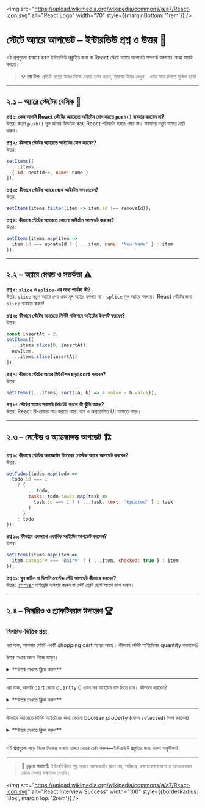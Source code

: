 
<img src="https://upload.wikimedia.org/wikipedia/commons/a/a7/React-icon.svg" alt="React Logo" width="70" style={{marginBottom: '1rem'}} />

# স্টেটে অ্যারে আপডেট – ইন্টারভিউ প্রশ্ন ও উত্তর 🎯

এই প্রশ্নগুলো ব্যবহার করুন ইন্টারভিউ প্রস্তুতির জন্য বা React স্টেটে অ্যারে আপডেট সম্পর্কে আপনার বোঝা যাচাই করতে।

> **💡 প্রো টিপ:** প্রতিটি প্রশ্নের উত্তর নিজে দেয়ার চেষ্টা করুন, তারপর উত্তর দেখুন। এতে মনে রাখতে সুবিধা হবে!

---

## ২.১ – অ্যারে স্টেটের বেসিক 🧩

<div style={{ background: 'rgba(0, 100, 200, 0.10)', padding: '15px', borderRadius: '5px', marginBottom: '20px', border: '1px solid rgba(0, 100, 200, 0.15)', color: 'inherit' }}>

**প্রশ্ন ১: কেন আপনি React স্টেটের অ্যারেতে আইটেম যোগ করতে `push()` ব্যবহার করবেন না?**  
উত্তর: কারণ `push()` মূল অ্যারে মিউটেট করে, React পরিবর্তন ধরতে পারে না। সবসময় নতুন অ্যারে তৈরি করুন।

**প্রশ্ন ২: কীভাবে স্টেটের অ্যারেতে আইটেম যোগ করবেন?**  
উত্তর:
```jsx
setItems([
  ...items,
  { id: nextId++, name: name }
]);
```

**প্রশ্ন ৩: কীভাবে স্টেটের অ্যারে থেকে আইটেম বাদ দেবেন?**  
উত্তর:
```jsx
setItems(items.filter(item => item.id !== removeId));
```

**প্রশ্ন ৪: কীভাবে স্টেটের অ্যারেতে কোনো আইটেম আপডেট করবেন?**  
উত্তর:
```jsx
setItems(items.map(item =>
  item.id === updateId ? { ...item, name: 'New Name' } : item
));
```

</div>

---

## ২.২ – অ্যারে মেথড ও সতর্কতা ⚠️

<div style={{ background: 'rgba(230, 150, 70, 0.10)', padding: '15px', borderRadius: '5px', marginBottom: '20px', border: '1px solid rgba(230, 150, 70, 0.15)', color: 'inherit' }}>

**প্রশ্ন ৫: `slice` ও `splice`-এর মধ্যে পার্থক্য কী?**  
উত্তর: `slice` নতুন অ্যারে দেয় এবং মূল অ্যারে বদলায় না। `splice` মূল অ্যারে বদলায়। React স্টেটের জন্য `slice` ব্যবহার করুন!

**প্রশ্ন ৬: কীভাবে স্টেটের অ্যারেতে নির্দিষ্ট পজিশনে আইটেম ইনসার্ট করবেন?**  
উত্তর:
```jsx
const insertAt = 2;
setItems([
  ...items.slice(0, insertAt),
  newItem,
  ...items.slice(insertAt)
]);
```

**প্রশ্ন ৭: কীভাবে স্টেটের অ্যারে মিউটেশন ছাড়া sort করবেন?**  
উত্তর:
```jsx
setItems([...items].sort((a, b) => a.value - b.value));
```

**প্রশ্ন ৮: স্টেটের অ্যারে সরাসরি মিউটেট করলে কী ঝুঁকি আছে?**  
উত্তর: React রি-রেন্ডার নাও করতে পারে, বাগ ও অপ্রত্যাশিত UI আসতে পারে।

</div>

---

## ২.৩ – নেস্টেড ও অ্যাডভান্সড আপডেট 🏗️

<div style={{ background: 'rgba(20, 120, 220, 0.10)', padding: '20px', borderRadius: '5px', marginBottom: '20px', border: '1px solid rgba(20, 120, 220, 0.15)', color: 'inherit' }}>

**প্রশ্ন ৯: কীভাবে স্টেটের অবজেক্টের ভিতরের নেস্টেড অ্যারে আপডেট করবেন?**  
উত্তর:
```jsx
setTodos(todos.map(todo =>
  todo.id === 1
    ? {
        ...todo,
        tasks: todo.tasks.map(task =>
          task.id === 1 ? { ...task, text: 'Updated' } : task
        )
      }
    : todo
));
```

**প্রশ্ন ১০: কীভাবে একসাথে একাধিক আইটেম আপডেট করবেন?**  
উত্তর:
```jsx
setItems(items.map(item =>
  item.category === 'Dairy' ? { ...item, checked: true } : item
));
```

**প্রশ্ন ১১: খুব জটিল বা ডিপলি নেস্টেড স্টেট আপডেট কীভাবে করবেন?**  
উত্তর: [Immer](https://immerjs.github.io/immer/) লাইব্রেরি ব্যবহার করুন বা স্টেট ছোট ছোট অংশে ভাগ করুন।

</div>

---

## ২.৪ – সিনারিও ও প্র্যাকটিক্যাল উদাহরণ 🏆

<div style={{ background: 'rgba(0, 180, 120, 0.10)', padding: '20px', borderRadius: '5px', marginBottom: '20px', border: '1px solid rgba(0, 180, 120, 0.15)', color: 'inherit' }}>

### সিনারিও-ভিত্তিক প্রশ্ন:

ধরা যাক, আপনার স্টেটে একটি shopping cart অ্যারে আছে। কীভাবে নির্দিষ্ট আইটেমের quantity বাড়াবেন?

উত্তর দেখার আগে নিজে ভাবুন।

<details>
<summary>**উত্তর দেখতে ক্লিক করুন**</summary>

**উত্তর:**
```jsx
setCart(cart.map(item =>
  item.id === targetId ? { ...item, quantity: item.quantity + 1 } : item
));
```
</details>

---

ধরা যাক, আপনি cart থেকে quantity 0 এমন সব আইটেম বাদ দিতে চান। কীভাবে করবেন?

<details>
<summary>**উত্তর দেখতে ক্লিক করুন**</summary>

**উত্তর:**
```jsx
setCart(cart.filter(item => item.quantity > 0));
```
</details>

---

কীভাবে অ্যারেতে নির্দিষ্ট আইটেমের জন্য কোনো boolean property (যেমন `selected`) টগল করবেন?

<details>
<summary>**উত্তর দেখতে ক্লিক করুন**</summary>

**উত্তর:**
```jsx
setItems(items.map(item =>
  item.id === targetId ? { ...item, selected: !item.selected } : item
));
```
</details>

</div>

---

<Callout type="info">এই প্রশ্নগুলো পড়ে নিজে নিজের ভাষায় ব্যাখ্যা দেয়ার চেষ্টা করুন—ইন্টারভিউ প্রস্তুতির জন্য দারুণ অনুশীলন!</Callout>

---

> **🚀 চূড়ান্ত পরামর্শ:** ইন্টারভিউতে শুধু অ্যারে আপডেটের জ্ঞান নয়, পরিষ্কার, রক্ষণাবেক্ষণযোগ্য ও ব্যবহারবান্ধব কোড লেখার দক্ষতাও দেখান।

<img src="https://upload.wikimedia.org/wikipedia/commons/a/a7/React-icon.svg" alt="React Interview Success" width="100" style={{borderRadius: '8px', marginTop: '2rem'}} />

